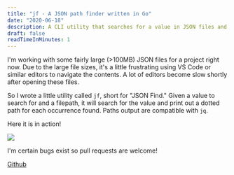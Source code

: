 ```yaml
---
title: "jf - A JSON path finder written in Go"
date: "2020-06-18"
description: A CLI utility that searches for a value in JSON files and prints out paths that point to that value.
draft: false
readTimeInMinutes: 1
---
```


I'm working with some fairly large (>100MB) JSON files for a project right now. Due to the large file sizes, it's a little frustrating using VS Code or similar editors to navigate the contents. A lot of editors become slow shortly after opening these files.

So I wrote a little utility called `jf`, short for "JSON Find." Given a value to search for and a filepath, it will search for the value and print out a dotted path for each occurrence found. Paths output are compatible with `jq`.

Here it is in action!

![](/images/jsonfind.png)

I'm certain bugs exist so pull requests are welcome!

[Github](https://github.com/WTFox/jsonfind)
